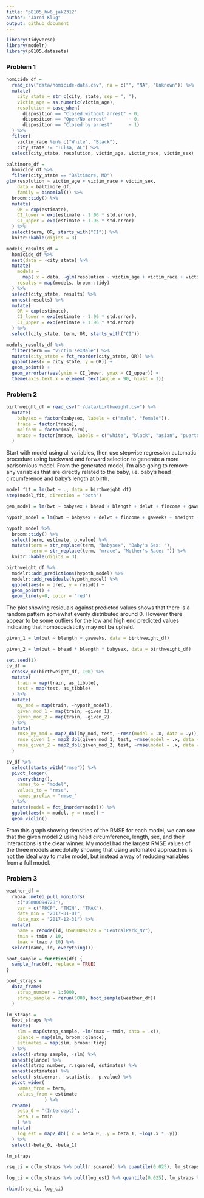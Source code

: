 ```yaml
---
title: "p8105_hw6_jak2312"
author: "Jared Klug"
output: github_document
---
```


```r
library(tidyverse)
library(modelr)
library(p8105.datasets)
```

### Problem 1

```r
homicide_df = 
  read_csv("data/homicide-data.csv", na = c("", "NA", "Unknown")) %>% 
  mutate(
    city_state = str_c(city, state, sep = ", "),
    victim_age = as.numeric(victim_age),
    resolution = case_when(
      disposition == "Closed without arrest" ~ 0,
      disposition == "Open/No arrest"        ~ 0,
      disposition == "Closed by arrest"      ~ 1)
  ) %>% 
  filter(
    victim_race %in% c("White", "Black"),
    city_state != "Tulsa, AL") %>% 
  select(city_state, resolution, victim_age, victim_race, victim_sex)
```

```r
baltimore_df =
  homicide_df %>% 
  filter(city_state == "Baltimore, MD")
glm(resolution ~ victim_age + victim_race + victim_sex, 
    data = baltimore_df,
    family = binomial()) %>% 
  broom::tidy() %>% 
  mutate(
    OR = exp(estimate),
    CI_lower = exp(estimate - 1.96 * std.error),
    CI_upper = exp(estimate + 1.96 * std.error)
  ) %>% 
  select(term, OR, starts_with("CI")) %>% 
  knitr::kable(digits = 3)
```

```r
models_results_df = 
  homicide_df %>% 
  nest(data = -city_state) %>% 
  mutate(
    models = 
      map(.x = data, ~glm(resolution ~ victim_age + victim_race + victim_sex, data = .x, family = binomial())),
    results = map(models, broom::tidy)
  ) %>% 
  select(city_state, results) %>% 
  unnest(results) %>% 
  mutate(
    OR = exp(estimate),
    CI_lower = exp(estimate - 1.96 * std.error),
    CI_upper = exp(estimate + 1.96 * std.error)
  ) %>% 
  select(city_state, term, OR, starts_with("CI")) 
```

```r
models_results_df %>% 
  filter(term == "victim_sexMale") %>% 
  mutate(city_state = fct_reorder(city_state, OR)) %>% 
  ggplot(aes(x = city_state, y = OR)) + 
  geom_point() + 
  geom_errorbar(aes(ymin = CI_lower, ymax = CI_upper)) + 
  theme(axis.text.x = element_text(angle = 90, hjust = 1))
```

### Problem 2

```r

birthweight_df = read_csv("./data/birthweight.csv") %>% 
  mutate(
    babysex = factor(babysex, labels = c("male", "female")),
    frace = factor(frace),
    malform = factor(malform),
    mrace = factor(mrace, labels = c("white", "black", "asian", "puerto_rican"))
  )

```

Start with model using all variables, then use stepwise regression automatic procedure using backward and forward selection to generate a more parisomious model. From the generated model, I'm also going to remove any variables that are directly related to the baby, i.e. baby's head circumference and baby's length at birth.
```r

model_fit = lm(bwt ~ ., data = birthweight_df)
step(model_fit, direction = "both")

gen_model = lm(bwt ~ babysex + bhead + blength + delwt + fincome + gaweeks + mheight + mrace + parity + ppwt + smoken, data = birthweight_df)

hypoth_model = lm(bwt ~ babysex + delwt + fincome + gaweeks + mheight + mrace + parity + ppwt + smoken, data = birthweight_df)

```

```r
hypoth_model %>% 
  broom::tidy() %>% 
  select(term, estimate, p.value) %>% 
  mutate(term = str_replace(term, "babysex", "Baby's Sex: "),
         term = str_replace(term, "mrace", "Mother's Race: ")) %>% 
  knitr::kable(digits = 3)
```

```r
birthweight_df %>% 
  modelr::add_predictions(hypoth_model) %>% 
  modelr::add_residuals(hypoth_model) %>% 
  ggplot(aes(x = pred, y = resid)) +
  geom_point() +
  geom_line(y=0, color = "red")
```

The plot showing residuals against predicted values shows that there is a random pattern somewhat evenly distributed around 0. However there appear to be some outliers for the low and high end predicted values indicating that homoscedsticity may not be upheld.
```r
given_1 = lm(bwt ~ blength + gaweeks, data = birthweight_df)

given_2 = lm(bwt ~ bhead * blength * babysex, data = birthweight_df)
```

```r
set.seed(1)
cv_df = 
  crossv_mc(birthweight_df, 100) %>% 
  mutate(
    train = map(train, as_tibble),
    test = map(test, as_tibble)
  ) %>% 
  mutate(
    my_mod = map(train, ~hypoth_model),
    given_mod_1 = map(train, ~given_1),
    given_mod_2 = map(train, ~given_2)
  ) %>% 
  mutate(
    rmse_my_mod = map2_dbl(my_mod, test, ~rmse(model = .x, data = .y)),
    rmse_given_1 = map2_dbl(given_mod_1, test, ~rmse(model = .x, data = .y)),
    rmse_given_2 = map2_dbl(given_mod_2, test, ~rmse(model = .x, data = .y))
  )
```

```r
cv_df %>% 
  select(starts_with("rmse")) %>% 
  pivot_longer(
    everything(),
    names_to = "model",
    values_to = "rmse",
    names_prefix = "rmse_"
  ) %>% 
  mutate(model = fct_inorder(model)) %>% 
  ggplot(aes(x = model, y = rmse)) +
  geom_violin()
```

From this graph showing densities of the RMSE for each model, we can see that the given model 2 using head circumference, length, sex, and their interactions is the clear winner. My model had the largest RMSE values of the three models anecdotally showing that using automated approaches is not the ideal way to make model, but instead a way of reducing variables from a full model.

### Problem 3

```r
weather_df = 
  rnoaa::meteo_pull_monitors(
    c("USW00094728"),
    var = c("PRCP", "TMIN", "TMAX"), 
    date_min = "2017-01-01",
    date_max = "2017-12-31") %>%
  mutate(
    name = recode(id, USW00094728 = "CentralPark_NY"),
    tmin = tmin / 10,
    tmax = tmax / 10) %>%
  select(name, id, everything())
```

```r
boot_sample = function(df) {
  sample_frac(df, replace = TRUE)
}

boot_straps = 
  data_frame(
    strap_number = 1:5000,
    strap_sample = rerun(5000, boot_sample(weather_df))
  )

lm_straps = 
  boot_straps %>% 
  mutate(
    slm = map(strap_sample, ~lm(tmax ~ tmin, data = .x)),
    glance = map(slm, broom::glance),
    estimates = map(slm, broom::tidy)
  ) %>% 
  select(-strap_sample, -slm) %>% 
  unnest(glance) %>% 
  select(strap_number, r.squared, estimates) %>% 
  unnest(estimates) %>% 
  select(-std.error, -statistic, -p.value) %>% 
  pivot_wider(
    names_from = term,
    values_from = estimate
              ) %>% 
  rename(
    beta_0 = "(Intercept)",
    beta_1 = tmin
    ) %>%
  mutate(
    log_est = map2_dbl(.x = beta_0, .y = beta_1, ~log(.x * .y))
  ) %>% 
  select(-beta_0, -beta_1)

lm_straps

rsq_ci = c(lm_straps %>% pull(r.squared) %>% quantile(0.025), lm_straps %>% pull(r.squared) %>% quantile(0.975))

log_ci = c(lm_straps %>% pull(log_est) %>% quantile(0.025), lm_straps %>% pull(log_est) %>% quantile(0.975))

rbind(rsq_ci, log_ci)

```

